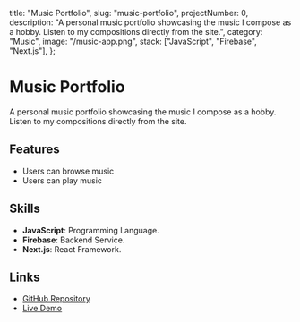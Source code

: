   title: "Music Portfolio",
  slug: "music-portfolio",
  projectNumber: 0,
  description:
    "A personal music portfolio showcasing the music I compose as a hobby. Listen to my compositions directly from the site.",
  category: "Music",
  image: "/music-app.png",
  stack: ["JavaScript", "Firebase", "Next.js"],
};

# Music Portfolio

A personal music portfolio showcasing the music I compose as a hobby. Listen to my compositions directly from the site.

## Features

- Users can browse music
- Users can play music

## Skills

- **JavaScript**: Programming Language.
- **Firebase**: Backend Service.
- **Next.js**: React Framework.

## Links

- [GitHub Repository](https://github.com/colinguinane1/MusicPortfolio)
- [Live Demo](https://music.colinguinane.com)
